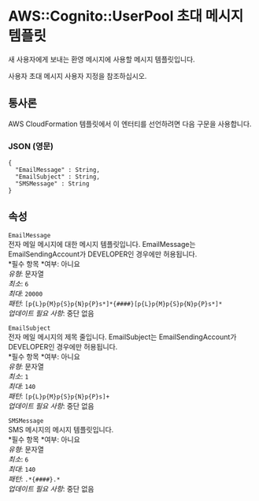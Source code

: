 # AWS::Cognito::UserPool 초대 메시지 템플릿

새 사용자에게 보내는 환영 메시지에 사용할 메시지 템플릿입니다.

사용자 초대 메시지 사용자 지정을 참조하십시오.

## 통사론

AWS CloudFormation 템플릿에서 이 엔터티를 선언하려면 다음 구문을 사용합니다.

### JSON (영문)

```
{
  "EmailMessage" : String,
  "EmailSubject" : String,
  "SMSMessage" : String
}
```

## 속성

`EmailMessage`  
전자 메일 메시지에 대한 메시지 템플릿입니다. EmailMessage는 EmailSendingAccount가 DEVELOPER인 경우에만 허용됩니다.  
*필수 항목 *여부: 아니요  
_유형_: 문자열  
_최소_: `6`  
_최대_: `20000`  
_패턴_: `[p{L}p{M}p{S}p{N}p{P}s*]*{####}[p{L}p{M}p{S}p{N}p{P}s*]*`  
_업데이트 필요 사항_: 중단 없음

`EmailSubject`  
전자 메일 메시지의 제목 줄입니다. EmailSubject는 EmailSendingAccount가 DEVELOPER인 경우에만 허용됩니다.  
*필수 항목 *여부: 아니요  
_유형_: 문자열  
_최소_: `1`  
_최대_: `140`  
_패턴_: `[p{L}p{M}p{S}p{N}p{P}s]+`  
_업데이트 필요 사항_: 중단 없음

`SMSMessage`  
SMS 메시지의 메시지 템플릿입니다.  
*필수 항목 *여부: 아니요  
_유형_: 문자열  
_최소_: `6`  
_최대_: `140`  
_패턴_: `.*{####}.*`  
_업데이트 필요 사항_: 중단 없음
